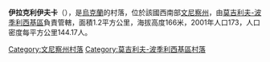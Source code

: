 {{coord|49|8|28|N|28|17|27|E|scale:30000|display=title}}

'''伊拉克利伊夫卡'''（{{lang-uk|Іракліївка}}），是[[烏克蘭|烏克蘭]]的村落，位於該國西南部[[文尼察州|文尼察州]]，由[[莫吉利夫-波季利西基區|莫吉利夫-波季利西基區]]負責管轄，面積1.2平方公里，海拔高度166米，2001年人口173，人口密度每平方公里144.17人。

[[Category:文尼察州村落|Category:文尼察州村落]]
[[Category:莫吉利夫-波季利西基區村落|Category:莫吉利夫-波季利西基區村落]]


{{Vinnytsia-geo-stub}}